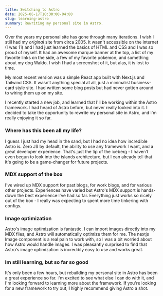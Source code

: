```yaml
---
title: Switching to Astro
date: 2025-06-17T10:30:00-04:00
slug: learning-astro
summary: Rewriting my personal site in Astro.
---
```


Over the years my personal site has gone through many iterations. I wish I still had my _original_ site from circa 2005. It wasn't accessible on the internet (I was 11) and I had just learned the basics of HTML and CSS and I was so proud of myself. It had an awesome marque banner at the top, a list of my favorite links on the side, a few of my favorite pokemon, and something about my dog Waldo. I wish I had a screenshot of it, but alas, it is lost to time.

My most recent version was a simple React app built with Next.js and Tailwind CSS. It wasn't anything special at all, just a minimalist business-card style site. I had written some blog posts but had never gotten around to wiring them up on my site.

I recently started a new job, and learned that I'll be working within the Astro framework. I had heard of Astro before, but never really looked into it. I decided to take the opportunity to rewrite my personal site in Astro, and I'm really enjoying it so far.

### Where has this been all my life?

I guess I just had my head in the sand, but I had no idea how incredible Astro is. Zero JS by default, the ability to use any framework I want, and a great developer experience. That's just the tip of the iceberg - I haven't even begun to look into the islands architecture, but I can already tell that it's going to be a game-changer for future projects.

### MDX support of the box

I've wired up MDX support for past blogs, for work blogs, and for various other projects. Experiences have varied but Astro's MDX support is hands-down the best experience I've had so far. Everything just works so nicely out of the box - I really was expecting to spent more time tinkering with configs.

### Image optimization

Astro's image optimization is fantastic. I can import images directly into my MDX files, and Astro will automatically optimize them for me. The nextjs Image component is a real pain to work with, so I was a bit worried about how Astro would handle images. I was pleasantly surprised to find that Astro's image optimization is incredibly easy to use and works great.

### Im still learning, but so far so good

It's only been a few hours, but rebuilding my personal site in Astro has been a great experience so far. I'm excited to see what else I can do with it, and I'm looking forward to learning more about the framework. If you're looking for a new framework to try out, I highly recommend giving Astro a shot.
